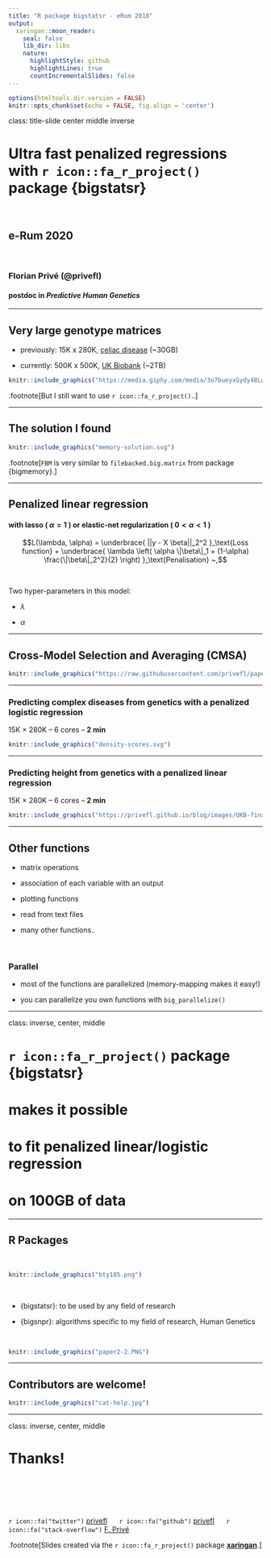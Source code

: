 ```yaml
---
title: "R package bigstatsr - eRum 2018"
output:
  xaringan::moon_reader:
    seal: false
    lib_dir: libs
    nature:
      highlightStyle: github
      highlightLines: true
      countIncrementalSlides: false
---
```


```r
options(htmltools.dir.version = FALSE)
knitr::opts_chunk$set(echo = FALSE, fig.align = 'center')
```

class: title-slide center middle inverse

# Ultra fast penalized regressions<br>with `r icon::fa_r_project()` package {bigstatsr}

<br>

## e-Rum 2020

<br>

### Florian Privé (@privefl)
#### postdoc in *Predictive Human Genetics*

---

## Very large genotype matrices

- previously: 15K x 280K, [celiac disease](https://doi.org/10.1038/ng.543) (~30GB)

- currently: 500K x 500K, [UK Biobank](https://doi.org/10.1101/166298) (~2TB)
 
```r
knitr::include_graphics("https://media.giphy.com/media/3o7bueyxGydy48Lwgo/giphy.gif")
```

.footnote[But I still want to use `r icon::fa_r_project()`..]

---

## The solution I found

```r
knitr::include_graphics("memory-solution.svg")
```

.footnote[`FBM` is very similar to `filebacked.big.matrix` from package {bigmemory}.]

---

## Penalized linear regression 

#### with **lasso** ( $\alpha=1$ ) or **elastic-net** regularization ( $0 < \alpha < 1$ )

$$L(\lambda, \alpha) = \underbrace{ ||y - X \beta||_2^2 }_\text{Loss function} + \underbrace{ \lambda \left( \alpha \|\beta\|_1 + (1-\alpha) \frac{\|\beta\|_2^2}{2}  \right) }_\text{Penalisation} ~,$$

<br>

Two hyper-parameters in this model:

- $\lambda$

- $\alpha$

---

## Cross-Model Selection and Averaging (CMSA)

```r
knitr::include_graphics("https://raw.githubusercontent.com/privefl/paper2-PRS/master/figures/simple-CMSA.png")
```

---

### Predicting complex diseases from genetics with a penalized logistic regression

15K $\times$ 280K -- 6 cores -- **2 min**

```r
knitr::include_graphics("density-scores.svg")
```

---

### Predicting height from genetics with a penalized linear regression

15K $\times$ 280K -- 6 cores -- **2 min**

```r
knitr::include_graphics("https://privefl.github.io/blog/images/UKB-final-pred.png")
```

---

## Other functions


- matrix operations

- association of each variable with an output

- plotting functions

- read from text files

- many other functions..

<br>

### Parallel

- most of the functions are parallelized (memory-mapping makes it easy!)

- you can parallelize you own functions with `big_parallelize()`

---

class: inverse, center, middle

#  `r icon::fa_r_project()` package {bigstatsr}
# makes it possible 
# to fit penalized linear/logistic regression
# on 100GB of data

---

## R Packages

<br>

<a href="https://doi.org/10.1093/bioinformatics/bty185" target="_blank">
```r
knitr::include_graphics("bty185.png")
```
</a>

<br>

- {bigstatsr}: to be used by any field of research

- {bigsnpr}: algorithms specific to my field of research, Human Genetics

<br>

<a href="https://doi.org/10.1534/genetics.119.302019" target="_blank">
```r
knitr::include_graphics("paper2-2.PNG")
```
</a>

---

## Contributors are welcome!

```r
knitr::include_graphics("cat-help.jpg")
```

---

class: inverse, center, middle

# Thanks!

<br/><br/>

<!-- Package's website: https://privefl.github.io/bigstatsr/ -->

<br/>

`r icon::fa("twitter")` [privefl](https://twitter.com/privefl) &nbsp;&nbsp;&nbsp;&nbsp; `r icon::fa("github")` [privefl](https://github.com/privefl) &nbsp;&nbsp;&nbsp;&nbsp; `r icon::fa("stack-overflow")` [F. Privé](https://stackoverflow.com/users/6103040/f-priv%c3%a9)


.footnote[Slides created via the `r icon::fa_r_project()` package [**xaringan**](https://github.com/yihui/xaringan).]
